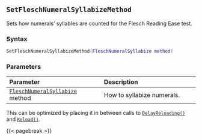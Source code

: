 ## `SetFleschNumeralSyllabizeMethod`

Sets how numerals' syllables are counted for the Flesch Reading Ease test.

### Syntax {-}

``` .lua
SetFleschNumeralSyllabizeMethod(FleschNumeralSyllabize method)
```

### Parameters {-}

**Parameter** | **Description**
| :-- | :-- |
| [`FleschNumeralSyllabize`](#fleschnumeralsyllabize) method | How to syllabize numerals. |

::: {.tipsection data-latex=""}
This can be optimized by placing it in between calls to [`DelayReloading()`](#standard-delayreloading) and [`Reload()`](#standard-reload).
:::

{{< pagebreak >}}